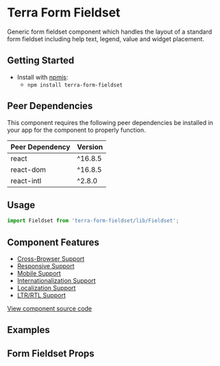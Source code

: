 


<Badge />

# Terra Form Fieldset

Generic form fieldset component which handles the layout of a standard form fieldset including help text, legend, value and widget placement.

## Getting Started

- Install with [npmjs](https://www.npmjs.com):
  - `npm install terra-form-fieldset`

<!-- AUTO-GENERATED-CONTENT:START Peer Dependencies -->
## Peer Dependencies

This component requires the following peer dependencies be installed in your app for the component to properly function.

| Peer Dependency | Version |
|-|-|
| react | ^16.8.5 |
| react-dom | ^16.8.5 |
| react-intl | ^2.8.0 |

<!-- AUTO-GENERATED-CONTENT:END -->

## Usage

```jsx
import Fieldset from 'terra-form-fieldset/lib/Fieldset';
```

## Component Features

 * [Cross-Browser Support](https://engineering.cerner.com/terra-ui/contributing/terra-ui/component-standards#cross-browser-support)
 * [Responsive Support](https://engineering.cerner.com/terra-ui/contributing/terra-ui/component-standards#responsive-support)
 * [Mobile Support](https://engineering.cerner.com/terra-ui/contributing/terra-ui/component-standards#mobile-support)
 * [Internationalization Support](https://engineering.cerner.com/terra-ui/contributing/terra-ui/component-standards#internationalization-i18n-support)
 * [Localization Support](https://engineering.cerner.com/terra-ui/contributing/terra-ui/component-standards#internationalization-i18n-support)
 * [LTR/RTL Support](https://engineering.cerner.com/terra-ui/contributing/terra-ui/component-standards#ltr--rtl-support)

[View component source code](https://github.com/cerner/terra-core/tree/master/packages/terra-form-fieldset)

## Examples
<FieldsetExamples />

## Form Fieldset Props
<FormFieldsetPropsTable />